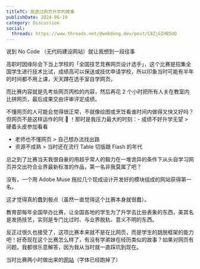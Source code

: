 ```yaml
---
titleTC: 我透过网页升学的故事
publishDate: 2024-06-19
category: Discussion
social:
  threads: https://www.threads.net/@webdong.dev/post/C8ZjGIHB5UQ
---
```


说到 No Code （无代码建设网站）就让我想到一段往事

高职时因缘际会下当上学校的「全国技艺竞赛网页设计选手」，这个比赛是招集全国学生进行技术比试，成绩高可以保送或技优申请学校，所以印象当时可能有半年的时间都不用上课，天天蹲在选手室自学网页。

而比赛内容就是先考些网页丙检的内容，然后再花 2 个小时把所有人关在教室内比拼网页，最后成果交由评审评定成绩。

不懂网页的人可能会觉得很正常，不就像绘图或烹饪看谁时间内做得又快又好吗？但网页不是这样运作的阿 🫠 ！那时是我压力最大的时刻：- 成绩不好升学无望 > 硬着头皮参加看看

- 老师也不懂网页 > 自己想办法找出路
- 资源不成熟 > 当时还在流行 Table 切版跟 Flash 的年代

总之到了比赛当天我很自豪的用超乎常人的毅力在一堆诡异的条件下从头自学习网页并交出符合业界最新标准的作品，第一名非我莫属了吧？

没有，一个用 Adobe Muse 拖拉几个现成设计开发好的模块组成的网站获得第一名。

这才觉得真的蠢到极点（虽然一直觉得这个比赛本身就很蠢）。

教育部每年全国举办比赛，让全国各地的学生为了升学去比些表象的东西，美其名是发扬技艺，实则是专门比过时、与业界脱轨、意义不明的东西。

反正过很久也接受了，这项比赛本来就不是在比网页，而是学生的跳脱框架的能力吧！好奇现在这个比赛怎么样了，有没有学弟妹在经历类似的故事？如果对网页有问题，我都很乐意解答，因为我从当时就一直踩坑到现在。

当时比赛两小时做出来的[网站](https://old-riceball.github.io/2019-05_TaiwanStore_site/)（字体已经跑掉了）
